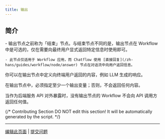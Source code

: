 ```yaml
---
title: 输出
---
```


## 简介

<Info>
    - 输出节点之前称为「结束」节点。与结束节点不同的是，输出节点在 Workflow 中是可选的，仅在需要向最终用户显式返回特定信息时使用即可。

    - 此节点仅适用于 Workflow 应用，而 Chatflow 使用 [直接回复](/zh-hans/guides/workflow/node/answer) 节点在对话流中向用户返回信息。
</Info>

你可以在输出节点中定义向终端用户返回的内容，例如 LLM 生成的响应。

在输出节点中，必须指定至少一个输出变量；否则，不会返回任何内容。

当作为后端服务 API 对外暴露时，没有输出节点的 Workflow 不会向 API 调用方返回任何值。

{/*
Contributing Section
DO NOT edit this section!
It will be automatically generated by the script.
*/}

---

[编辑此页面](https://github.com/langgenius/dify-docs/edit/main/zh-hans/guides/workflow/node/end.mdx) | [提交问题](https://github.com/langgenius/dify-docs/issues/new?template=docs.yml)

